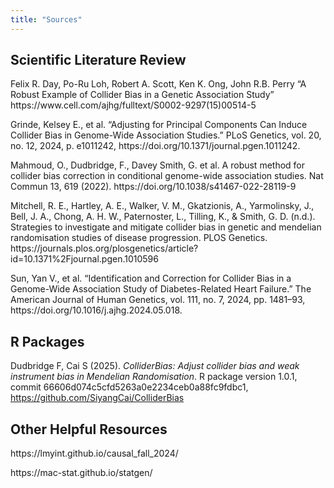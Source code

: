 ```yaml
---
title: "Sources"
---
```


## Scientific Literature Review

Felix R. Day, Po-Ru Loh, Robert A. Scott, Ken K. Ong, John R.B. Perry “A Robust Example of Collider Bias in a Genetic Association Study” https://www.cell.com/ajhg/fulltext/S0002-9297(15)00514-5

Grinde, Kelsey E., et al. “Adjusting for Principal Components Can Induce Collider Bias in Genome-Wide Association Studies.” PLoS Genetics, vol. 20, no. 12, 2024, p. e1011242, https://doi.org/10.1371/journal.pgen.1011242.

Mahmoud, O., Dudbridge, F., Davey Smith, G. et al. A robust method for collider bias correction in conditional genome-wide association studies. Nat Commun 13, 619 (2022). https://doi.org/10.1038/s41467-022-28119-9

Mitchell, R. E., Hartley, A. E., Walker, V. M., Gkatzionis, A., Yarmolinsky, J., Bell, J. A., Chong, A. H. W., Paternoster, L., Tilling, K., & Smith, G. D. (n.d.). Strategies to investigate and mitigate collider bias in genetic and mendelian randomisation studies of disease progression. PLOS Genetics. https://journals.plos.org/plosgenetics/article?id=10.1371%2Fjournal.pgen.1010596

Sun, Yan V., et al. “Identification and Correction for Collider Bias in a Genome-Wide Association Study of Diabetes-Related Heart Failure.” The American Journal of Human Genetics, vol. 111, no. 7, 2024, pp. 1481–93, https://doi.org/10.1016/j.ajhg.2024.05.018. 

## R Packages

Dudbridge F, Cai S (2025). _ColliderBias: Adjust collider bias and weak instrument bias
  in Mendelian Randomisation_. R package version 1.0.1, commit
  66606d074c5cfd5263a0e2234ceb0a88fc9fdbc1, <https://github.com/SiyangCai/ColliderBias>

## Other Helpful Resources

https://lmyint.github.io/causal_fall_2024/

https://mac-stat.github.io/statgen/

